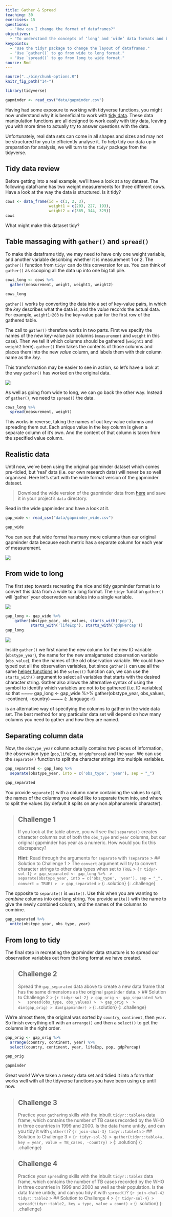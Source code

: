 ```yaml
---
title: Gather & Spread
teaching: 30
exercises: 15
questions:
  - "How can I change the format of dataframes?"
objectives:
  - "To understand the concepts of ‘long’ and ‘wide’ data formats and be able to convert between them with tidyr."
keypoints:
  - "Use the tidyr package to change the layout of dataframes."
  - "Use `gather()` to go from wide to long format."
  - "Use `spread()` to go from long to wide format."
source: Rmd
---
```


```r
source("../bin/chunk-options.R")
knitr_fig_path("14-")

library(tidyverse)

gapminder <- read_csv("data/gapminder.csv")
```

Having had some exposure to working with tidyverse functions, you might now understand
why it is beneficial to work with [tidy data]({{ page.root }}{% link _episodes/04-Tidy-Data.md %}).
These data manipulation functions are all designed to work easily with tidy data, leaving you with
more time to actually try to answer questions with the data.

Unfortunately, real data sets can come in all shapes and sizes and may not be structured for you to
efficiently analyse it. To help tidy our data up in preparation for analysis, we will turn to the 
`tidyr` package from the tidyverse.

## Tidy data review
Before getting into a real example, we'll have a look at a toy dataset. The following dataframe has 
two weight measurements for three different cows. Have a look at the way the data is structured. 
Is it tidy?

```r
cows <- data_frame(id = c(1, 2, 3),
                   weight1 = c(203, 227, 193),
                   weight2 = c(365, 344, 329))
cows
```
What might make this dataset tidy?

## Table massaging with `gather()` and `spread()`

To make this dataframe tidy, we may need to have only one weight variable, and another variable 
describing whether it is measurement 1 or 2. The `gather()` function from `tidyr` can do this 
conversion for us. You can think of `gather()` as scooping all the data up into one big tall pile.

```r
cows_long <- cows %>% 
  gather(measurement, weight, weight1, weight2)

cows_long
```

`gather()` works by converting the data into a set of key-value pairs, in which the 
*key* describes what the data is, and the *value* records the actual data. For example, `weight1`-`203`
is the key-value pair for the first row of the gathered table.

The call to `gather()` therefore works in two parts. First we specify the names of the new key-value pair 
columns (`measurement` and `weight` in this case). Then we tell it which columns should be gathered
(`weight1` and `weight2` here). `gather()` then takes the contents of those columns and places them 
into the new *value* column, and labels them with their column name as the *key*.

This transformation may be easier to see in action, so let's have a look at the way `gather()` has 
worked on the original data.

![]({{ page.root }}{% link fig/15-tidyr-gather.gif %})

As well as going from wide to long, we can go back the other way. Instead of `gather()`, we need to 
`spread()` the data.

```r
cows_long %>% 
  spread(measurement, weight)
```

This works in reverse, taking the names of out key-value columns and spreading them out. Each unique
value in the key column is given a separate column of it's own. And the content of that column is 
taken from the specified value column.

## Realistic data

Until now, we've been using the original gapminder dataset which comes pre-tidied, but
'real' data (i.e. our own research data) will never be so well organised. Here
let's start with the wide format version of the gapminder dataset.

> Download the wide version of the gapminder data from [here]({{ page.root }}{% link data/gapminder_wide.csv %}) and save it in your project's `data` directory.

Read in the wide gapminder and have a look at it.

```r
gap_wide <- read_csv("data/gapminder_wide.csv")

gap_wide
```

You can see that wide format has many more columns than our original gapminder data because each 
metric has a separate column for each year of measurement. 

![]({{ page.root }}{% link fig/15-tidyr-fig2.png %})

## From wide to long

The first step towards recreating the nice and tidy gapminder format is to
convert this data from a wide to a long format. The `tidyr` function `gather()` will
'gather' your observation variables into a single variable.

![]({{ page.root }}{% link fig/15-tidyr-fig3.png %})

```r
gap_long <- gap_wide %>%
    gather(obstype_year, obs_values, starts_with('pop'),
           starts_with('lifeExp'), starts_with('gdpPercap'))
gap_long
```

![]({{ page.root }}{% link fig/15-tidyr-fig4.png %})

Inside `gather()` we first name the new column for the new ID variable (`obstype_year`), the name 
for the new amalgamated observation variable (`obs_value`), then the names of the old observation 
variable. We could have typed out all the observation variables, but since `gather()` can use all the same
[helper functions]({{ page.root }}{% link _episodes/06-Data-Verbs---select.md %}#select-helper-functions)
as the `select()` function can, we can use the `starts_with()` argument to select all variables
that starts with the desired character string. Gather also allows the alternative
syntax of using the `-` symbol to identify which variables are not to be
gathered (i.e. ID variables) so that 
~~~~
gap_long <- gap_wide %>% 
  gather(obstype_year, obs_values, -continent, -country)
~~~~
{: .language-r}

is an alternative way of specifying the columns to gather in the wide data set. The best method for 
any particular data set will depend on how many columns you need to gather and how they are named.

## Separating column data

Now, the `obstype_year` column actually contains two pieces of information, the observation
type (`pop`,`lifeExp`, or `gdpPercap`) and the `year`. We can use the `separate()` function to split
the character strings into multiple variables. 

```r
gap_separated <- gap_long %>% 
  separate(obstype_year, into = c('obs_type', 'year'), sep = "_")

gap_separated
```

You provide `separate()` with a column name containing the values to split, the names of the columns
you would like to separate them into, and where to split the values (by default it splits on any non
alphanumeric character). 

> ## Challenge 1
> If you look at the table above, you will see that `separate()` creates character columns out of 
> both the `obs_type` and `year` columns, but our original gapminder has year as a numeric. How would
> you fix this discrepancy?
>
> **Hint:** Read through the arguments for `separate` with `?separate`
> > ## Solution to Challenge 1
> > The `convert` argument will try to convert character strings to other data types when set to `TRUE`
> > ``` {r tidyr-sol-1}
> > gap_separated <- gap_long %>% 
> >   separate(obstype_year, into = c('obs_type', 'year'), sep = "_", convert = TRUE)
> > 
> > gap_separated
> > ```
> {: .solution}
{: .challenge}

The opposite to `separate()` is `unite()`. Use this when you are wanting to *combine* columns into 
one long string. You provide `unite()` with the name to give the newly combined column, and the 
names of the columns to combine.

```r
gap_separated %>% 
  unite(obstype_year, obs_type, year)
```

## From long to tidy

The final step in recreating the gapminder data structure is to spread our observation variables out
from the long format we have created.

> ## Challenge 2
> Spread the `gap_separated` data above to create a new data frame that has the same dimensions as the 
> original `gapminder` data.
> > ## Solution to Challenge 2
> > ``` {r tidyr-sol-2}
> > gap_orig <- gap_separated %>% 
> >   spread(obs_type, obs_values)
> > 
> > gap_orig
> > 
> > dim(gap_orig)
> > dim(gapminder)
> > ```
> {: .solution}
{: .challenge}

We're almost there, the original was sorted by `country`, `continent`, then `year`. So finish 
everything off with an `arrange()` and then a `select()` to get the columns in the right order.

```r
gap_orig <- gap_orig %>% 
  arrange(country, continent, year) %>% 
  select(country, continent, year, lifeExp, pop, gdpPercap)

gap_orig

gapminder
```

Great work! We've taken a messy data set and tidied it into a form that works well with all the 
tidyverse functions you have been using up until now.

> ## Challenge 3
> Practice your `gather`ing skills with the inbuilt `tidyr::table4a` data frame, which contains the 
> number of TB cases recorded by the WHO in three countries in 1999 and 2000. Is the data frame
> untidy, and can you tidy it with `gather()`?
> ```{r join-chal-3}
> tidyr::table4a
> ```
> > ## Solution to Challenge 3
> > ``` {r tidyr-sol-3}
> > gather(tidyr::table4a, key = year, value = TB_cases, -country)
> > ```
> {: .solution}
{: .challenge}

> ## Challenge 4
> Practice your `spread`ing skills with the inbuilt `tidyr::table2` data frame, which contains the 
> number of TB cases recorded by the WHO in three countries in 1999 and 2000 as well as their 
> population. Is the data frame untidy, and can you tidy it with `spread()`?
> ```{r join-chal-4}
> tidyr::table2
> ```
> > ## Solution to Challenge 4
> > ``` {r tidyr-sol-4}
> > spread(tidyr::table2, key = type, value = count)
> > ```
> {: .solution}
{: .challenge}
